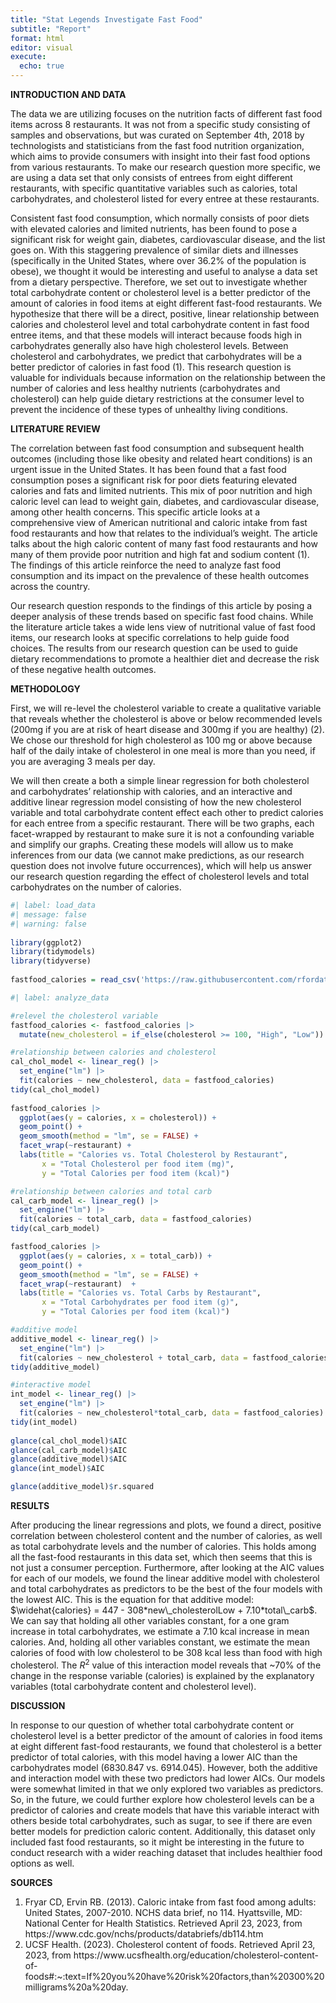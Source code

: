 ```yaml
---
title: "Stat Legends Investigate Fast Food"
subtitle: "Report"
format: html
editor: visual
execute:
  echo: true
---
```


**INTRODUCTION AND DATA**

The data we are utilizing focuses on the nutrition facts of different fast food items across 8 restaurants. It was not from a specific study consisting of samples and observations, but was curated on September 4th, 2018 by technologists and statisticians from the fast food nutrition organization, which aims to provide consumers with insight into their fast food options from various restaurants. To make our research question more specific, we are using a data set that only consists of entrees from eight different restaurants, with specific quantitative variables such as calories, total carbohydrates, and cholesterol listed for every entree at these restaurants.

Consistent fast food consumption, which normally consists of poor diets with elevated calories and limited nutrients, has been found to pose a significant risk for weight gain, diabetes, cardiovascular disease, and the list goes on. With this staggering prevalence of similar diets and illnesses (specifically in the United States, where over 36.2% of the population is obese), we thought it would be interesting and useful to analyse a data set from a dietary perspective. Therefore, we set out to investigate whether total carbohydrate content or cholesterol level is a better predictor of the amount of calories in food items at eight different fast-food restaurants. We hypothesize that there will be a direct, positive, linear relationship between calories and cholesterol level and total carbohydrate content in fast food entree items, and that these models will interact because foods high in carbohydrates generally also have high cholesterol levels. Between cholesterol and carbohydrates, we predict that carbohydrates will be a better predictor of calories in fast food (1). This research question is valuable for individuals because information on the relationship between the number of calories and less healthy nutrients (carbohydrates and cholesterol) can help guide dietary restrictions at the consumer level to prevent the incidence of these types of unhealthy living conditions.

**LITERATURE REVIEW**

The correlation between fast food consumption and subsequent health outcomes (including those like obesity and related heart conditions) is an urgent issue in the United States. It has been found that a fast food consumption poses a significant risk for poor diets featuring elevated calories and fats and limited nutrients. This mix of poor nutrition and high caloric level can lead to weight gain, diabetes, and cardiovascular disease, among other health concerns. This specific article looks at a comprehensive view of American nutritional and caloric intake from fast food restaurants and how that relates to the individual's weight. The article talks about the high caloric content of many fast food restaurants and how many of them provide poor nutrition and high fat and sodium content (1). The findings of this article reinforce the need to analyze fast food consumption and its impact on the prevalence of these health outcomes across the country.

Our research question responds to the findings of this article by posing a deeper analysis of these trends based on specific fast food chains. While the literature article takes a wide lens view of nutritional value of fast food items, our research looks at specific correlations to help guide food choices. The results from our research question can be used to guide dietary recommendations to promote a healthier diet and decrease the risk of these negative health outcomes.

**METHODOLOGY**

First, we will re-level the cholesterol variable to create a qualitative variable that reveals whether the cholesterol is above or below recommended levels (200mg if you are at risk of heart disease and 300mg if you are healthy) (2). We chose our threshold for high cholesterol as 100 mg or above because half of the daily intake of cholesterol in one meal is more than you need, if you are averaging 3 meals per day.

We will then create a both a simple linear regression for both cholesterol and carbohydrates' relationship with calories, and an interactive and additive linear regression model consisting of how the new cholesterol variable and total carbohydrate content effect each other to predict calories for each entree from a specific restaurant. There will be two graphs, each facet-wrapped by restaurant to make sure it is not a confounding variable and simplify our graphs. Creating these models will allow us to make inferences from our data (we cannot make predictions, as our research question does not involve future occurrences), which will help us answer our research question regarding the effect of cholesterol levels and total carbohydrates on the number of calories.

```r
#| label: load_data
#| message: false
#| warning: false
 
library(ggplot2)
library(tidymodels)
library(tidyverse)
 
fastfood_calories = read_csv('https://raw.githubusercontent.com/rfordatascience/tidytuesday/master/data/2018/2018-09-04/fastfood_calories.csv')

```

```r
#| label: analyze_data

#relevel the cholesterol variable
fastfood_calories <- fastfood_calories |> 
  mutate(new_cholesterol = if_else(cholesterol >= 100, "High", "Low"))

#relationship between calories and cholesterol
cal_chol_model <- linear_reg() |>
  set_engine("lm") |>
  fit(calories ~ new_cholesterol, data = fastfood_calories) 
tidy(cal_chol_model)
 
fastfood_calories |>
  ggplot(aes(y = calories, x = cholesterol)) +
  geom_point() +
  geom_smooth(method = "lm", se = FALSE) +
  facet_wrap(~restaurant) +
  labs(title = "Calories vs. Total Cholesterol by Restaurant",
       x = "Total Cholesterol per food item (mg)",
       y = "Total Calories per food item (kcal)")

#relationship between calories and total carb
cal_carb_model <- linear_reg() |>
  set_engine("lm") |>
  fit(calories ~ total_carb, data = fastfood_calories) 
tidy(cal_carb_model)

fastfood_calories |>
  ggplot(aes(y = calories, x = total_carb)) +
  geom_point() +
  geom_smooth(method = "lm", se = FALSE) +
  facet_wrap(~restaurant)  +
  labs(title = "Calories vs. Total Carbs by Restaurant",
       x = "Total Carbohydrates per food item (g)",
       y = "Total Calories per food item (kcal)")

#additive model
additive_model <- linear_reg() |>
  set_engine("lm") |>
  fit(calories ~ new_cholesterol + total_carb, data = fastfood_calories)
tidy(additive_model)

#interactive model
int_model <- linear_reg() |>
  set_engine("lm") |>
  fit(calories ~ new_cholesterol*total_carb, data = fastfood_calories)
tidy(int_model)
 
glance(cal_chol_model)$AIC
glance(cal_carb_model)$AIC
glance(additive_model)$AIC
glance(int_model)$AIC

glance(additive_model)$r.squared
```

**RESULTS**

After producing the linear regressions and plots, we found a direct, positive correlation between cholesterol content and the number of calories, as well as total carbohydrate levels and the number of calories. This holds among all the fast-food restaurants in this data set, which then seems that this is not just a consumer perception. Furthermore, after looking at the AIC values for each of our models, we found the linear additive model with cholesterol and total carbohydrates as predictors to be the best of the four models with the lowest AIC. This is the equation for that additive model: $\widehat{calories} = 447 - 308*new\_cholesterolLow + 7.10*total\_carb$. We can say that holding all other variables constant, for a one gram increase in total carbohydrates, we estimate a 7.10 kcal increase in mean calories. And, holding all other variables constant, we estimate the mean calories of food with low cholesterol to be 308 kcal less than food with high cholesterol. The $R^2$ value of this interaction model reveals that ~70% of the change in the response variable (calories) is explained by the explanatory variables (total carbohydrate content and cholesterol level).


**DISCUSSION**

In response to our question of whether total carbohydrate content or cholesterol level is a better predictor of the amount of calories in food items at eight different fast-food restaurants, we found that cholesterol is a better predictor of total calories, with this model having a lower AIC than the carbohydrates model (6830.847 vs. 6914.045). However, both the additive and interaction model with these two predictors had lower AICs. Our models were somewhat limited in that we only explored two variables as predictors. So, in the future, we could further explore how cholesterol levels can be a predictor of calories and create models that have this variable interact with others beside total carbohydrates, such as sugar, to see if there are even better models for prediction caloric content. Additionally, this dataset only included fast food restaurants, so it might be interesting in the future to conduct research with a wider reaching dataset that includes healthier food options as well. 

**SOURCES**

1.  Fryar CD, Ervin RB. (2013). Caloric intake from fast food among adults: United States, 2007-2010. NCHS data brief, no 114. Hyattsville, MD: National Center for Health Statistics. Retrieved April 23, 2023, from  https://www.cdc.gov/nchs/products/databriefs/db114.htm
2. UCSF Health. (2023). Cholesterol content of foods. Retrieved April 23, 2023, from https://www.ucsfhealth.org/education/cholesterol-content-of-foods#:\~:text=If%20you%20have%20risk%20factors,than%20300%20milligrams%20a%20day.

